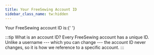 ```yaml
---
title: Your FreeSewing Account ID
sidebar_class_name: tw:hidden
---
```



<RoleBlock role="user">
  Your FreeSewing account ID is:{' '}
  <b>
    <UserId />
  </b>
</RoleBlock>

:::tip What is an account ID?
Every FreeSewing account has a unique ID.
Unlike a username --- which you can change --- the account ID never changes, so
it is how we reference to a specific account.
:::
